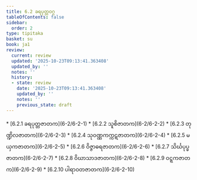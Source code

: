 ```yaml
---
title: 6.2 ခရပုတ္တဝဂ္ဂ
tableOfContents: false
sidebar:
  order: 2
type: tipitaka
basket: su
book: ja1
review:
  current: review
  updated: '2025-10-23T09:13:41.363408'
  updated_by: ''
  notes: ''
  history:
  - state: review
    date: '2025-10-23T09:13:41.363408'
    updated_by: ''
    notes: ''
    previous_state: draft
---
```



<ReviewStatus review={frontmatter.review} showDetails={true} />

<HypothesisAnnotation frontmatter={frontmatter} />

<DynamicBreadcrumb />



<TableOfContents book="ja1" section="6.2">
* [6.2.1 ခရပုတ္တဇာတက](6-2/6-2-1)
* [6.2.2 သူစိဇာတက](6-2/6-2-2)
* [6.2.3 တုဏ္ဍိလဇာတက](6-2/6-2-3)
* [6.2.4 သုဝဏ္ဏကက္ကဋဇာတက](6-2/6-2-4)
* [6.2.5 မယှကဇာတက](6-2/6-2-5)
* [6.2.6 ဝိဇ္ဇာဓရဇာတက](6-2/6-2-6)
* [6.2.7 သိင်္ဃပုပ္ဖဇာတက](6-2/6-2-7)
* [6.2.8 ဝိဃာသာဒဇာတက](6-2/6-2-8)
* [6.2.9 ဝဋ္ဋကဇာတက](6-2/6-2-9)
* [6.2.10 ပါရာဝတဇာတက](6-2/6-2-10)
</TableOfContents>